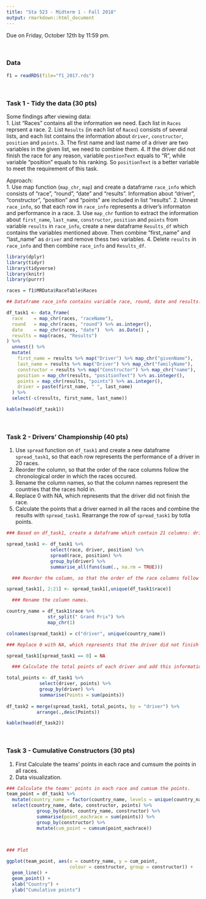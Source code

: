 ```yaml
---
title: "Sta 523 - Midterm 1 - Fall 2018"
output: rmarkdown::html_document
---
```


Due on Friday, October 12th by 11:59 pm.

<br/>

### Data

```r
f1 = readRDS(file="f1_2017.rds")
```


<br/>

### Task 1 - Tidy the data (30 pts)

Some findings after viewing data:  
1. List "Races" contains all the information we need.  Each list in `Races` reprsent a race.
2. List `Results` (in each list of `Races`) consists of several lists, and each list contains the information about `driver`, `constructor`, `position` and `points`.
3. The first name and last name of a driver are two variables in the given list, we need to combine them.
4. If the driver did not finish the race for any reason, variable `postionText` equals to "R", while variable "position" equals to his ranking. So `positionText` is a better variable to meet the requirement of this task.  

Approach:  
1. Use map function (`map_chr`, `map`) and create a dataframe `race_info` which consists of "race", "round", "date" and "results". Information about "driver", "constructor", "position" and "points" are included in list "results". 
2. Unnest `race_info`, so that each row in `race_info` represents a driver's informaton and performance in a race.
3. Use `map_chr` funtion to extract the information about `first_name`, `last_name`, `constructor`, `position` and `points` from variable `results` in `race_info`, create a new dataframe `Results_df` which contains the variables mentioned above. Then combine "first_name" and "last_name" as `driver` and remove thess two variables.
4. Delete `results` in `race_info` and then combine `race_info` and `Results_df`. 


```r
library(dplyr) 
library(tidyr)
library(tidyverse)
library(knitr)
library(purrr)

races = f1$MRData$RaceTable$Races

## Dataframe race_info contains variable race, round, date and results. Results is a list.

df_task1 <- data_frame(
  race    = map_chr(races, "raceName"),
  round   = map_chr(races, "round") %>% as.integer(),
  date    = map_chr(races, "date")  %>%  as.Date() ,
  results = map(races, "Results")
) %>%
  unnest() %>%
  mutate(
    first_name = results %>% map("Driver") %>% map_chr("givenName"),
    last_name = results %>% map("Driver") %>% map_chr("familyName"),
    constructor = results %>% map("Constructor") %>% map_chr("name"),
    position = map_chr(results, "positionText") %>% as.integer(),
    points = map_chr(results, "points") %>% as.integer(),
    driver = paste(first_name, " ", last_name)
  ) %>%
  select(-c(results, first_name, last_name))

kable(head(df_task1))
```

<br/>


### Task 2 - Drivers' Championship (40 pts)  
  
1. Use `spread` function on `df_task1` and create a new dataframe `spread_task1`, so that each row represents the performance of a driver in 20 races.  
2. Reorder the column, so that the order of the race columns follow the chronological order in which the races occured.  
3. Rename the column names, so that the column names represent the countries that the races hold in. 
4. Replace 0 with NA, which represents that the driver did not finish the race.
5. Calculate the points that a driver earned in all the races and combine the  results with `spread_task1`. Rearrange the row of `spread_task1` by totla points.

```r

### Based on df_task1, create a dataframe which contain 21 columns: driver name and finishing position for all 20 races.

spread_task1 <- df_task1 %>%
                select(race, driver, position) %>%
                spread(race, position) %>% 
                group_by(driver) %>%
                summarise_all(funs(sum(., na.rm = TRUE)))

  ### Reorder the column, so that the order of the race columns follow the chronological order in which the races occured.

spread_task1[, 2:21] <- spread_task1[,unique(df_task1$race)] 

  ### Rename the column names.

country_name = df_task1$race %>%
               str_split(" Grand Prix") %>%
               map_chr(1) 

colnames(spread_task1) = c("driver", unique(country_name))

### Replace 0 with NA, which represents that the driver did not finish the race.

spread_task1[spread_task1 == 0] = NA

  ### Calculate the total points of each driver and add this information into spread_task1.  spread_task1 is sorted by total points.

total_points <- df_task1 %>% 
            select(driver, points) %>% 
            group_by(driver) %>% 
            summarise(Points = sum(points))
            
df_task2 = merge(spread_task1, total_points, by = "driver") %>%
           arrange(.,desc(Points))

kable(head(df_task2))
```

<br/>

### Task 3 - Cumulative Constructors (30 pts)

1. First Calculate the teams' points in each race and cumsum the points in all races.
2. Data visualization.

```r
### Calculate the teams' points in each race and cumsum the points.
team_point = df_task1 %>%
  mutate(country_name = factor(country_name, levels = unique(country_name))) %>%
  select(country_name, date, constructor, points) %>%
           group_by(date, country_name, constructor) %>%
           summarise(point_eachrace = sum(points)) %>%
           group_by(constructor) %>%
           mutate(cum_point = cumsum(point_eachrace))
  


### Plot

ggplot(team_point, aes(x = country_name, y = cum_point, 
                       colour = constructor, group = constructor)) +
  geom_line() +
  geom_point() +
  xlab("Country") +
  ylab("Cumulative points")
```

<br/>
